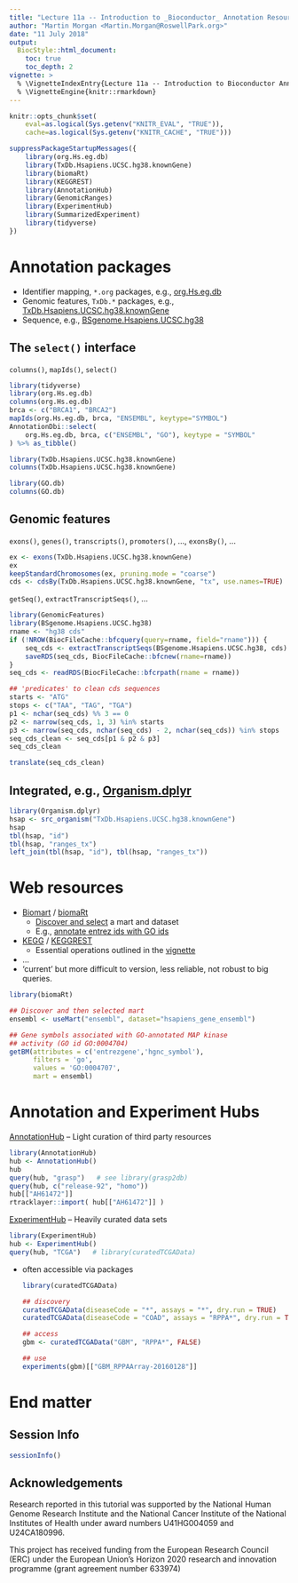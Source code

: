 ```yaml
---
title: "Lecture 11a -- Introduction to _Bioconductor_ Annotation Resources"
author: "Martin Morgan <Martin.Morgan@RoswellPark.org>"
date: "11 July 2018"
output:
  BiocStyle::html_document:
    toc: true
    toc_depth: 2
vignette: >
  % \VignetteIndexEntry{Lecture 11a -- Introduction to Bioconductor Annotation Resources}
  % \VignetteEngine{knitr::rmarkdown}
---
```


```r
knitr::opts_chunk$set(
    eval=as.logical(Sys.getenv("KNITR_EVAL", "TRUE")),
    cache=as.logical(Sys.getenv("KNITR_CACHE", "TRUE")))
```

```r
suppressPackageStartupMessages({
    library(org.Hs.eg.db)
    library(TxDb.Hsapiens.UCSC.hg38.knownGene)
    library(biomaRt)
    library(KEGGREST)
    library(AnnotationHub)
    library(GenomicRanges)
    library(ExperimentHub)
    library(SummarizedExperiment)
    library(tidyverse)
})
```

# Annotation packages

- Identifier mapping, `*.org` packages, e.g., [org.Hs.eg.db][]
- Genomic features, `TxDb.*` packages, e.g.,
  [TxDb.Hsapiens.UCSC.hg38.knownGene][]
- Sequence, e.g., [BSgenome.Hsapiens.UCSC.hg38][]

## The `select()` interface

`columns()`, `mapIds()`, `select()`

```r
library(tidyverse)
library(org.Hs.eg.db)
columns(org.Hs.eg.db)
brca <- c("BRCA1", "BRCA2")
mapIds(org.Hs.eg.db, brca, "ENSEMBL", keytype="SYMBOL")
AnnotationDbi::select(
    org.Hs.eg.db, brca, c("ENSEMBL", "GO"), keytype = "SYMBOL"
) %>% as_tibble()

library(TxDb.Hsapiens.UCSC.hg38.knownGene)
columns(TxDb.Hsapiens.UCSC.hg38.knownGene)

library(GO.db)
columns(GO.db)
```

## Genomic features

`exons()`, `genes()`, `transcripts()`, `promoters()`, ..., `exonsBy()`, ...

```r
ex <- exons(TxDb.Hsapiens.UCSC.hg38.knownGene)
ex
keepStandardChromosomes(ex, pruning.mode = "coarse")
cds <- cdsBy(TxDb.Hsapiens.UCSC.hg38.knownGene, "tx", use.names=TRUE)
```

`getSeq()`, `extractTranscriptSeqs()`, ...

```r
library(GenomicFeatures)
library(BSgenome.Hsapiens.UCSC.hg38)
rname <- "hg38 cds"
if (!NROW(BiocFileCache::bfcquery(query=rname, field="rname"))) {
    seq_cds <- extractTranscriptSeqs(BSgenome.Hsapiens.UCSC.hg38, cds)
    saveRDS(seq_cds, BiocFileCache::bfcnew(rname=rname))
}
seq_cds <- readRDS(BiocFileCache::bfcrpath(rname = rname))

## 'predicates' to clean cds sequences
starts <- "ATG"
stops <- c("TAA", "TAG", "TGA")
p1 <- nchar(seq_cds) %% 3 == 0
p2 <- narrow(seq_cds, 1, 3) %in% starts
p3 <- narrow(seq_cds, nchar(seq_cds) - 2, nchar(seq_cds)) %in% stops
seq_cds_clean <- seq_cds[p1 & p2 & p3]
seq_cds_clean

translate(seq_cds_clean)
```

[org.Hs.eg.db]: https://bioconductor.org/packages/org.Hs.eg.db
[TxDb.Hsapiens.UCSC.hg38.knownGene]: https://bioconductor.org/packages/TxDb.Hsapiens.UCSC.hg38.knownGene
[BSgenome.Hsapiens.UCSC.hg38]: https://bioconductor.org/packages/BSgenome.Hsapiens.UCSC.hg38

## Integrated, e.g., [Organism.dplyr][]

```r
library(Organism.dplyr)
hsap <- src_organism("TxDb.Hsapiens.UCSC.hg38.knownGene")
hsap
tbl(hsap, "id")
tbl(hsap, "ranges_tx")
left_join(tbl(hsap, "id"), tbl(hsap, "ranges_tx"))
```

[Organism.dplyr]: https://bioconductor.org/packages/Organism.dplyr

# Web resources

- [Biomart][Biomart-web] / [biomaRt][]
    - [Discover and select][biomaRt-mart] a mart and dataset
    - E.g., [annotate entrez ids with GO ids][biomaRt-map]
- [KEGG][] / [KEGGREST][]
    - Essential operations outlined in the [vignette][KEGGREST-vignette]
- ...
- 'current' but more difficult to version, less reliable, not robust
  to big queries.

```r
library(biomaRt)

## Discover and then selected mart
ensembl <- useMart("ensembl", dataset="hsapiens_gene_ensembl")

## Gene symbols associated with GO-annotated MAP kinase
## activity (GO id GO:0004704)
getBM(attributes = c('entrezgene','hgnc_symbol'),
      filters = 'go',
      values = 'GO:0004707',
      mart = ensembl)
```
[Biomart-web]: http://www.ensembl.org/biomart
[biomaRt]: https://bioconductor.org/packages/biomaRt
[biomaRt-mart]: http://bioconductor.org/packages/release/bioc/vignettes/biomaRt/inst/doc/biomaRt.html#selecting-a-biomart-database-and-dataset
[biomaRt-map]: http://bioconductor.org/packages/release/bioc/vignettes/biomaRt/inst/doc/biomaRt.html#annotate-a-set-of-entrezgene-identifiers-with-go-annotation

[KEGG]: http://www.genome.jp/kegg/pathway.html
[KEGGREST]: https://bioconductor.org/packages/KEGGREST
[KEGGREST-vignette]: http://bioconductor.org/packages/release/bioc/vignettes/KEGGREST/inst/doc/KEGGREST-vignette.html

# Annotation and Experiment Hubs

[AnnotationHub][] -- Light curation of third party resources

```r
library(AnnotationHub)
hub <- AnnotationHub()
hub
query(hub, "grasp")   # see library(grasp2db)
query(hub, c("release-92", "homo"))
hub[["AH61472"]]
rtracklayer::import( hub[["AH61472"]] )
```

[ExperimentHub][] -- Heavily curated data sets

```r
library(ExperimentHub)
hub <- ExperimentHub()
query(hub, "TCGA")   # library(curatedTCGAData)
```

- often accessible via packages

    ```r
    library(curatedTCGAData)
    
    ## discovery
    curatedTCGAData(diseaseCode = "*", assays = "*", dry.run = TRUE)
    curatedTCGAData(diseaseCode = "COAD", assays = "RPPA*", dry.run = TRUE)
    
    ## access
    gbm <- curatedTCGAData("GBM", "RPPA*", FALSE)
    
    ## use
    experiments(gbm)[["GBM_RPPAArray-20160128"]]
    ```

[AnnotationHub]: https://bioconductor.org/packages/AnnotationHub
[ExperimentHub]: https://bioconductor.org/packages/ExperimentHub

# End matter

## Session Info

```r
sessionInfo()
```

## Acknowledgements

Research reported in this tutorial was supported by the National Human
Genome Research Institute and the National Cancer Institute of the
National Institutes of Health under award numbers U41HG004059 and
U24CA180996.

This project has received funding from the European Research Council
(ERC) under the European Union's Horizon 2020 research and innovation
programme (grant agreement number 633974)
